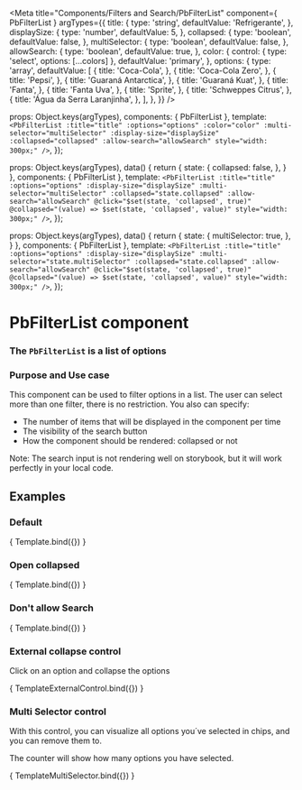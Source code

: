 
<Meta
  title="Components/Filters and Search/PbFilterList"
  component={ PbFilterList }
  argTypes={{
    title: {
      type: 'string',
      defaultValue: 'Refrigerante',
    },
    displaySize: {
      type: 'number',
      defaultValue: 5,
    },
    collapsed: {
      type: 'boolean',
      defaultValue: false,
    },
    multiSelector: {
      type: 'boolean',
      defaultValue: false,
    },
    allowSearch: {
      type: 'boolean',
      defaultValue: true,
    },
    color: {
      control: { type: 'select', options: [...colors] },
      defaultValue: 'primary',
    },
    options: {
      type: 'array',
      defaultValue: [
        {
          title: 'Coca-Cola',
        },
        {
          title: 'Coca-Cola Zero',
        },
        {
          title: 'Pepsi',
        },
        {
          title: 'Guaraná Antarctica',
        },
        {
          title: 'Guaraná Kuat',
        },
        {
          title: 'Fanta',
        },
        {
          title: 'Fanta Uva',
        },
        {
          title: 'Sprite',
        },
        {
          title: 'Schweppes Citrus',
        },
        {
          title: 'Água da Serra Laranjinha',
        },
      ],
    },
  }}
/>

  props: Object.keys(argTypes),
  components: { PbFilterList },
  template: `
    <PbFilterList
      :title="title"
      :options="options"
      :color="color"
      :multi-selector="multiSelector"
      :display-size="displaySize"
      :collapsed="collapsed"
      :allow-search="allowSearch"
      style="width: 300px;"
    />
  `,
});

  props: Object.keys(argTypes),
  data() {
    return {
      state: {
        collapsed: false,
      },
    }
  },
  components: { PbFilterList },
  template: `
    <PbFilterList
      :title="title"
      :options="options"
      :display-size="displaySize"
      :multi-selector="multiSelector"
      :collapsed="state.collapsed"
      :allow-search="allowSearch"
      @click="$set(state, 'collapsed', true)"
      @collapsed="(value) => $set(state, 'collapsed', value)"
      style="width: 300px;"
    />
  `,
});

  props: Object.keys(argTypes),
  data() {
    return {
      state: {
        multiSelector: true,
      },
    }
  },
  components: { PbFilterList },
  template: `
    <PbFilterList
      :title="title"
      :options="options"
      :display-size="displaySize"
      :multi-selector="state.multiSelector"
      :collapsed="state.collapsed"
      :allow-search="allowSearch"
      @click="$set(state, 'collapsed', true)"
      @collapsed="(value) => $set(state, 'collapsed', value)"
      style="width: 300px;"
    />
  `,
});

# **PbFilterList component**
### The `PbFilterList` is a list of options

### Purpose and Use case

This component can be used to filter options in a list. The user can select more than one filter, there is no restriction.
You also can specify:
- The number of items that will be displayed in the component per time
- The visibility of the search button
- How the component should be rendered: collapsed or not


Note: The search input is not rendering well on storybook, but it will work perfectly in your local code.

## Examples

### Default

<Canvas>
  <Story name="Default">
    { Template.bind({}) }
  </Story>
</Canvas>

### Open collapsed

<Canvas>
  <Story name="OpenCollapsed" args={{ collapsed: true }}>
    { Template.bind({}) }
  </Story>
</Canvas>


### Don't allow Search

<Canvas>
  <Story name="DontAllowSearch" args={{ allowSearch: false }}>
    { Template.bind({}) }
  </Story>
</Canvas>

### External collapse control
Click on an option and collapse the options

<Canvas>
  <Story name="ExternalControl">
    { TemplateExternalControl.bind({}) }
  </Story>
</Canvas>

### Multi Selector control

With this control, you can visualize all options you´ve selected in chips, and you can remove them to.

The counter will show how many options you have selected.

<Canvas>
  <Story name="MultiSelector">
    { TemplateMultiSelector.bind({}) }
  </Story>
</Canvas>

